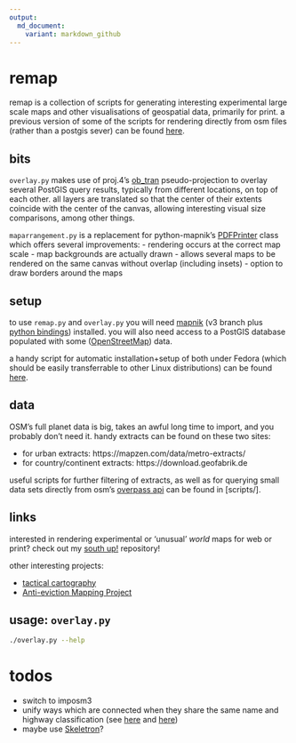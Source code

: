 ```yaml
---
output:
  md_document:
    variant: markdown_github
---
```

# remap

remap is a collection of scripts for generating interesting experimental large scale maps and other visualisations of geospatial data, primarily for print. a previous version of some of the scripts for rendering directly from osm files (rather than a postgis sever) can be found [here](https://github.com/kevinstadler/remap-legacy).

## bits

`overlay.py` makes use of proj.4's [ob_tran](https://github.com/kevinstadler/notes/raw/master/ob_tran.pdf) pseudo-projection to overlay several PostGIS query results, typically from different locations, on top of each other. all layers are translated so that the center of their extents coincide with the center of the canvas, allowing interesting visual size comparisons, among other things.

`maparrangement.py` is a replacement for python-mapnik's [PDFPrinter](mapnik.org/docs/v2.0.2/api/python/mapnik.printing.PDFPrinter-class.html) class which offers several improvements:
- rendering occurs at the correct map scale
- map backgrounds are actually drawn
- allows several maps to be rendered on the same canvas without overlap (including insets)
- option to draw borders around the maps

## setup

to use `remap.py` and `overlay.py` you will need [mapnik](http://mapnik.org) (v3 branch plus [python bindings](https://github.com/mapnik/python-mapnik)) installed. you will also need access to a PostGIS database populated with some ([OpenStreetMap](http://www.openstreetmap.org/)) data.

a handy script for automatic installation+setup of both under Fedora (which should be easily transferrable to other Linux distributions) can be found [here](scripts/setup-mapnik-postgis-fedora).

## data

OSM's full planet data is big, takes an awful long time to import, and you probably don't need it. handy extracts can be found on these two sites:

- for urban extracts: https://mapzen.com/data/metro-extracts/
- for country/continent extracts: https://download.geofabrik.de

useful scripts for further filtering of extracts, as well as for querying small data sets directly from osm's [overpass api](https://wiki.openstreetmap.org/wiki/Overpass_API) can be found in [scripts/].

## links

interested in rendering experimental or 'unusual' *world* maps for web or print? check out my [south up!](https://github.com/kevinstadler/southup) repository!

other interesting projects:

- [tactical cartography](http://ccra.mitotedigital.org/taxonomy/term/71)
- [Anti-eviction Mapping Project](https://www.antievictionmap.com)

## usage: `overlay.py`

```bash
./overlay.py --help
```
<!--
## usage: `remap.py`

```bash
./remap.py --help
```

-->

# todos

- switch to imposm3
- unify ways which are connected when they share the same name and highway classification (see [here](https://gis.stackexchange.com/questions/61845/how-to-merge-connected-lines-with-same-direction-postgis) and [here](https://gis.stackexchange.com/questions/94203/grouping-connected-linestrings-in-postgis))
- maybe use [Skeletron](https://github.com/migurski/Skeletron)?
